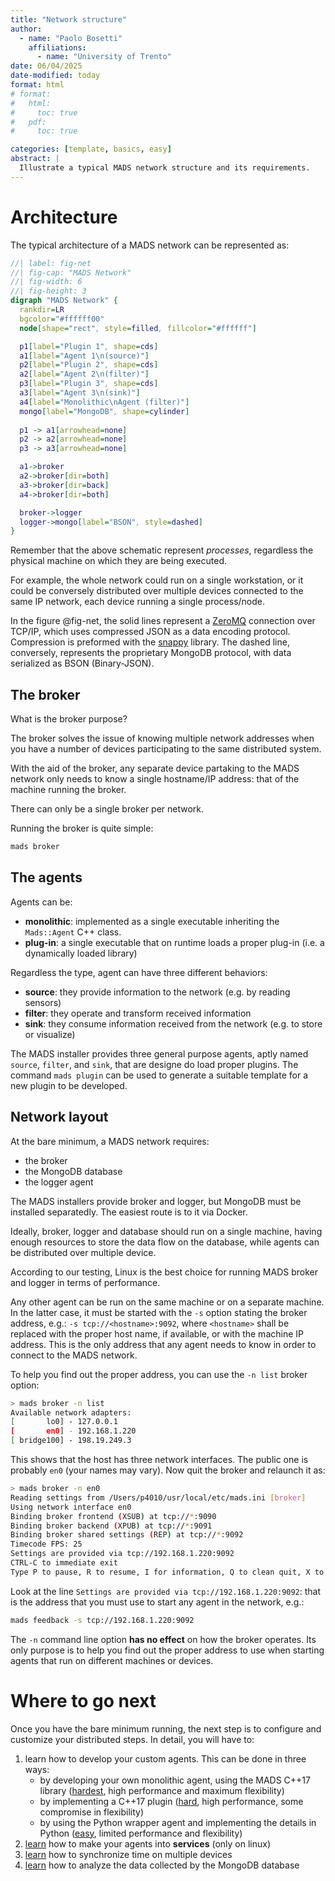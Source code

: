 ```yaml
---
title: "Network structure"
author:
  - name: "Paolo Bosetti"
    affiliations: 
      - name: "University of Trento"
date: 06/04/2025
date-modified: today
format: html
# format: 
#   html:
#     toc: true
#   pdf:
#     toc: true

categories: [template, basics, easy]
abstract: |
  Illustrate a typical MADS network structure and its requirements.
---
```


# Architecture

The typical architecture of a MADS network can be represented as:

```dot
//| label: fig-net
//| fig-cap: "MADS Network"
//| fig-width: 6
//| fig-height: 3
digraph "MADS Network" {
  rankdir=LR
  bgcolor="#ffffff00"
  node[shape="rect", style=filled, fillcolor="#ffffff"]

  p1[label="Plugin 1", shape=cds]
  a1[label="Agent 1\n(source)"]
  p2[label="Plugin 2", shape=cds]
  a2[label="Agent 2\n(filter)"]
  p3[label="Plugin 3", shape=cds]
  a3[label="Agent 3\n(sink)"]
  a4[label="Monolithic\nAgent (filter)"]
  mongo[label="MongoDB", shape=cylinder]
  
  p1 -> a1[arrowhead=none]
  p2 -> a2[arrowhead=none]
  p3 -> a3[arrowhead=none]

  a1->broker
  a2->broker[dir=both]
  a3->broker[dir=back]
  a4->broker[dir=both]

  broker->logger
  logger->mongo[label="BSON", style=dashed]
}
```

::: callout-important
Remember that the above schematic represent *processes*, regardless the physical machine on which they are being executed.

For example, the whole network could run on a single workstation, or it could be conversely distributed over multiple devices connected to the same IP network, each device running a single process/node.
:::


In the figure @fig-net, the solid lines represent a [ZeroMQ](https://zeromq.org) connection over TCP/IP, which uses compressed JSON as a data encoding protocol. Compression is preformed with the [snappy](https://github.com/google/snappy) library. The dashed line, conversely, represents the proprietary MongoDB protocol, with data serialized as BSON (Binary-JSON).


## The broker

What is the broker purpose?

The broker solves the issue of knowing multiple network addresses when you have a number of devices participating to the same distributed system.

With the aid of the broker, any separate device partaking to the MADS network only needs to know a single hostname/IP address: that of the machine running the broker.

::: callout-warning
There can only be a single broker per network.
:::

Running the broker is quite simple:

```sh
mads broker
```

## The agents

Agents can be:

* **monolithic**: implemented as a single executable inheriting the `Mads::Agent` C++ class.
* **plug-in**: a single executable that on runtime loads a proper plug-in (i.e. a dynamically loaded library)

Regardless the type, agent can have three different behaviors:

- **source**: they provide information to the network (e.g. by reading sensors)
- **filter**: they operate and transform received information
- **sink**: they consume information received from the network (e.g. to store or visualize)

The MADS installer provides three general purpose agents, aptly named `source`, `filter`, and `sink`, that are designe do load proper plugins. The command `mads plugin` can be used to generate a suitable template for a new plugin to be developed.


## Network layout

At the bare minimum, a MADS network requires:

- the broker
- the MongoDB database
- the logger agent

The MADS installers provide broker and logger, but MongoDB must be installed separatedly. The easiest route is to it via Docker.

Ideally, broker, logger and database should run on a single machine, having enough resources to store the data flow on the database, while agents can be distributed over multiple device. 

::: callout-note
According to our testing, Linux is the best choice for running MADS broker and logger in terms of performance.
:::

Any other agent can be run on the same machine or on a separate machine. In the latter case, it must be started with the `-s` option stating the broker address, e.g.: `-s tcp://<hostname>:9092`, where `<hostname>` shall be replaced with the proper host name, if available, or with the machine IP address. This is the only address that any agent needs to know in order to connect to the MADS network.

To help you find out the proper address, you can use the `-n list` broker option:

```bash
> mads broker -n list
Available network adapters:
[       lo0] - 127.0.0.1
[       en0] - 192.168.1.220
[ bridge100] - 198.19.249.3
```

This shows that the host has three network interfaces. The public one is probably `en0` (your names may vary). Now quit the broker and relaunch it as:

```bash
> mads broker -n en0
Reading settings from /Users/p4010/usr/local/etc/mads.ini [broker]
Using network interface en0
Binding broker frontend (XSUB) at tcp://*:9090
Binding broker backend (XPUB) at tcp://*:9091
Binding broker shared settings (REP) at tcp://*:9092
Timecode FPS: 25
Settings are provided via tcp://192.168.1.220:9092
CTRL-C to immediate exit
Type P to pause, R to resume, I for information, Q to clean quit, X to restart and reload settings
```

Look at the line `Settings are provided via tcp://192.168.1.220:9092`: that is the address that you must use to start any agent in the network, e.g.:

```bash
mads feedback -s tcp://192.168.1.220:9092
```

::: callout-important
The `-n` command line option **has no effect** on how the broker operates. Its only purpose is to help you find out the proper address to use when starting agents that run on different machines or devices.
:::


# Where to go next

Once you have the bare minimum running, the next step is to configure and customize your distributed steps. In detail, you will have to:

1. learn how to develop your custom agents. This can be done in three ways:
   * by developing your own monolithic agent, using the MADS C++17 library ([hardest](/guides/monolithic_agents.html), high performance and maximum flexibility)
   * by implementing a C++17 plugin ([hard](/guides/plugins.html), high performance, some compromise in flexibility)
   * by using the Python wrapper agent and implementing the details in Python ([easy](/guides/python_agent.html), limited performance and flexibility)
2. [learn](/guides/services.html) how to make your agents into **services** (only on linux)
3. [learn](/guides/timing.qmd) how to synchronize time on multiple devices
4. [learn](/guides/mongodb.qmd) how to analyze the data collected by the MongoDB database
